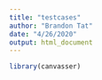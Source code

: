 ```yaml
---
title: "testcases"
author: "Brandon Tat"
date: "4/26/2020"
output: html_document
---
```


```r
library(canvasser)
```


